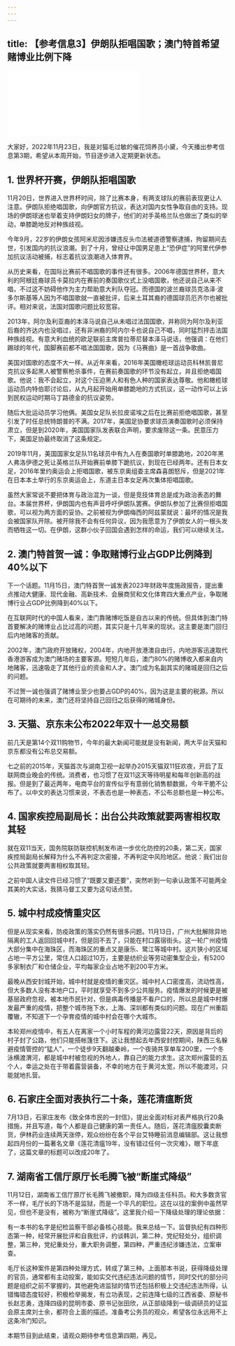 ```yaml
---
---
---
```

title: 【参考信息3】伊朗队拒唱国歌；澳门特首希望赌博业比例下降
---




<iframe src="//player.bilibili.com/player.html?&bvid=BV12K411d7WQ&page=1&as_wide=1&high_quality=1&danmaku=1" scrolling="no" border="0" frameborder="no" framespacing="0" allowfullscreen></iframe>




大家好，2022年11月23日，我是对猫毛过敏的催花饲养员小黛，今天播出参考信息第3期，希望从本周开始，节目逐步进入定期更新状态。

## 1. 世界杯开赛，伊朗队拒唱国歌

11月20日，世界进入世界杯时间，除了比赛本身，有两支球队的赛前表现更让人注意。伊朗队拒绝唱国歌，向伊朗官方抗议，表达对国内女性争取自由的支持。现场的伊朗球迷也举着支持伊朗妇女的牌子，他们的对手英格兰队也做出了类似的举动，单膝跪地反对种族歧视。

今年9月，22岁的伊朗女孩阿米尼因涉嫌违反头巾法被道德警察逮捕，拘留期间去世，引发国内的抗议浪潮。到了十月，曾经让中国男足患上“恐伊症”的阿里代伊参加抗议活动被捕，标志着抗议浪潮进入体育界。

从历史来看，在国际比赛前不唱国歌的事件还有很多。2006年德国世界杯，意大利的阿根廷裔球员卡莫拉内在赛前的奏国歌仪式上没唱国歌，他还说自己从来不唱，不过这不妨碍他作为主力帮助意大利队夺冠。而德国的波兰裔球员克洛泽·波多尔斯基等人因为不唱国歌就一直被批评，后来土耳其裔的德国球员厄齐尔也被批评。相对来说，法国对国歌问题比较宽容。

2013年，阿尔及利亚裔的本泽马说自己从未唱过法国国歌，并称同为阿尔及利亚后裔的齐达内也没唱过，还有非洲裔的阿内尔卡也说自己不唱，同时猛烈抨击法国种族歧视。有意大利血统的欧足联前主席普拉蒂尼替本泽马说话，他强调：在他们踢球的年代，国脚赛前都不唱法国国歌，因为《马赛曲》是一首战争歌曲。

美国对国歌的态度不大一样。从近年来看，2016年美国橄榄球运动员科林凯普尼克抗议多起黑人被警察枪杀事件，在赛前奏国歌的环节没有起立，并且拒绝唱国歌。他说：我不会起立，对这个压迫黑人和有色人种的国家表达尊敬。他和橄榄球运动员内特伯耶讨论后，从九月起开始用单膝跪地的方式抗议，这一动作可以上诉到民权运动时期马丁路德金的抗议姿势。

随后大批运动员学习他俩。美国女足队长拉皮诺埃之后在比赛前拒绝唱国歌，甚至引发了时任总统特朗普的不满。2017年，美国足协要求球员演奏国歌时必须保持肃立，但是到2020年，美国国家队发表联合声明，要求废除这一条。民意压力下，美国足协最终取消了这条规定。

2019年11月，美国国家女足队11名球员中有九人在奏国歌时单膝跪地，2020年黑人弗洛伊德之死让英格兰队开始赛前单膝下跪抗议，到现在已经两年。还有日本女足，2016年里约奥运会上拒唱国歌，被东京奥组委主席森喜朗怒斥，但是2021年在日本本土举行的东京奥运会上，东道主日本女足再次集体拒唱国歌。

虽然大家常说不要把体育与政治混为一谈，但是竞技体育总是成为政治表态的舞台。本届世界杯，伊朗国内也有声音呼吁伊朗队罢赛。伊朗队参加了比赛但拒唱国歌，可以视为两方面的妥协。之前被视为伊朗梅西的阿兹蒙就说：最坏的情况是我会被国家队开除。被开除我不会有任何异议，因为我愿意为了伊朗女人的一根头发而牺牲这一切。在伊朗，这群小伙子回国会遇到怎样的命运，我们可以继续关注。

## 2. 澳门特首贺一诚：争取赌博行业占GDP比例降到40%以下

下一个话题。11月15日，澳门特首贺一诚发表2023年财政年度施政报告，提出重点推动大健康、现代金融、高新技术、会展商贸和文化体育四大重点产业，争取赌博行业占GDP比例降到40%以下。

在互联网时代的中国人看来，澳门靠赌博吃饭是自古以来的传统。但具体到澳门特首要解决的赌博业占比过高的问题，其实只是十几年来的现状。这主要是澳门回归后内地赌客的贡献。

2002年，澳门政府开放赌权，2004年，内地开放港澳自由行，内地游客迅速取代香港游客成为澳门赌场的主要客源。短短几年后，澳门80%的赌博收入都来自内地赌客，迅速吸走了其他行业的资金和人才。澳门成为名副其实的赌城是回归之后的问题。

不过贺一诚也强调了赌博业至少也要占GDP的40%，因为这是主要的税源。所以在可期待的未来，澳门还将坚持自己回归之后获得的赌城身份。

## 3. 天猫、京东未公布2022年双十一总交易额

前几天是第14个双11购物节，今年的最大新闻可能就是没有新闻，两大平台天猫和京东都没有公布总交易额。

七之前的2015年，天猫首次与湖南卫视一起举办2015天猫双11狂欢夜，开启了互联网商业晚会的传统。消费者，也习惯了在双11这天等待明星和每年创新高的战报。但是到了最近两年，电商平台的宣传似乎有意弱化销售额数据，今年干脆不公布了。以中文的表达习惯来说，不表态也是一种表态，不公布总额也是一种公布。

## 4. 国家疾控局副局长：出台公共政策就要两害相权取其轻

就在双11当天，国务院联防联控机制发布进一步优化防控的20条，第二天，国家疾控局副局长解释为什么不再判定次密接，不再判定中风险地区。他说：我们出台公共政策就要两害相权取其轻。

之前中国人读文件已经习惯了“既要又要还要”，突然听到一句承认政策不可能两全其美的大实话，我猜马督工又要为这句话点赞。

## 5. 城中村成疫情重灾区

但是从现实来看，防疫政策的落实仍然有很多问题。11月13日，广州大批解除异地隔离的工人返回回城中村，但是回不去了，只能在村口露宿街头。这一轮广州疫情大部分集中在海珠区，而海珠区的重点又是康乐、鹭江等城中村。这片狭小的区域占地一平方公里，常住人口超过10万，主要是纺织业等劳动密集型企业，有5200多家制衣厂和仓储企业，平均每家企业占地不到200平方米。

最晚从西安封城开始，城中村就是疫情的重灾区。城中村人口密度高，流动性高，但大多数人没有本地户口，平时就享受不到多少公共服务。疫情爆发的时候更是被基层政府忽视，被本地市民针对，但是病毒传播是不看户口的，所以总是城中村爆发最严重的疫情，把整个城市拖下水，上海、深圳都有类似的问题。现在广州重蹈覆辙，不知道下一个孕育疫情的城中村会在哪个大城市。

本轮郑州疫情中，有五人在离家一个小时车程的黄河边露营22天，原因是背后的村子封了公路，他们只能搭帐篷住下。这让我想起去年西安封控期间，陕西三名躲避疫情管控的“猛人”，一个徒步9天翻越秦岭，一个夜骑共享单车200里，一个冬泳横渡渭河，都是城中村被忽视的外地人，靠自己的能力求生。这次郑州露营的五个人，幸运之处在于带着露营装备，不幸的地方在于黄河太宽，所以不能渡河，只能就地扎营。

## 6. 石家庄全面对表执行二十条，莲花清瘟断货

7月13日，石家庄发布《致全体市民的一封信》，提出全面对标对表严格执行20条措施，并且写道，每个人都是自己健康的第一责任人。随后，莲花清瘟胶囊卖断货，伊林药业连续两天涨停，观众纷纷在各个平台艾特睡前消息编辑部。这让我想起四月份的一篇著名文章《莲花清瘟19年，没有错过任何一次灾难》，眼下年底了，这篇文章的标题可以改成20年了。

## 7. 湖南省工信厅原厅长毛腾飞被“断崖式降级”

11月12日，湖南省工信厅原厅长毛腾飞被撤职，降为四级主任科员。和大多数贪官不一样，毛厅长的下场不是监狱，而是一个平凡的职位。这在以往的案例中虽然罕见，但也不是没有，被称为“断崖式降级”。这里我介绍一下降级处理的理论依据：

有一本书的名字是纪检监察干部必备核心技能。我来总结一下。监督执纪有四种形态第一种，经常开展批评和自我批评，约谈韩训，第二种，党纪轻处分，组织调整，第三种，党纪重处分，重大职务调整，第四种，严重违纪涉嫌违法，立案审查。

毛厅长这种案件是第四种处理方式，转成了第三种。上面那本书说，获得降级处理的官员，通常都有主动投案，能如实交代违纪违法问题的情节，同时交代的部分问题是组织之前不掌握的，其他避免进监狱的情节还包括积极上交违纪违法所得，认错悔错态度较好，积极检举揭发，有立功表现，之前连降七级的江西省委、原秘书长赵志勇，连降四级的昆明市委、原书记张田欣，从正部级降到一级调研员的证监会原主席刘士余，都符合上面的描述。准备考公务员的观众，希望各位永远用不上这条冷门知识。

本期节目到此结束，请观众期待参考信息第四期，再见。
